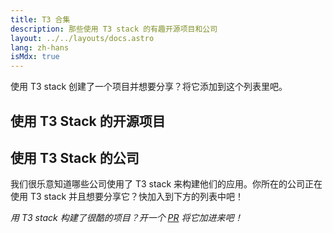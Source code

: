 ```yaml
---
title: T3 合集
description: 那些使用 T3 stack 的有趣开源项目和公司
layout: ../../layouts/docs.astro
lang: zh-hans
isMdx: true
---
```



使用 T3 stack 创建了一个项目并想要分享？将它添加到这个列表里吧。

## 使用 T3 Stack 的开源项目

<OpenSourceAppList descriptionIntl="描述" repoIntl="仓库" linkIntl="链接" />

## 使用 T3 Stack 的公司

我们很乐意知道哪些公司使用了 T3 stack 来构建他们的应用。你所在的公司正在使用 T3 stack 并且想要分享它？快加入到下方的列表中吧！

<CompanyList companyIntl="公司" linkIntl="链接" />

_用 T3 stack 构建了很酷的项目？开一个 [PR](https://github.com/t3-oss/create-t3-app/tree/next/www/src/components/docs/openSourceAppList.tsx) 将它加进来吧！_
